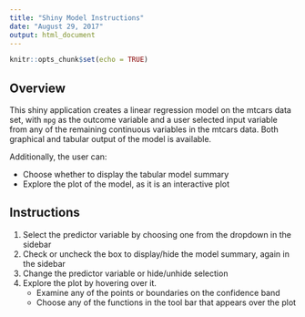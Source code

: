 ```yaml
---
title: "Shiny Model Instructions"
date: "August 29, 2017"
output: html_document
---
```


```r
knitr::opts_chunk$set(echo = TRUE)
```

## Overview

This shiny application creates a linear regression model on the mtcars data set, with  `mpg` as the outcome variable and a user selected input variable from any of the remaining continuous variables in the mtcars data. Both graphical and tabular output of the model is available. 

Additionally, the user can: 

- Choose whether to display the tabular model summary
- Explore the plot of the model, as it is an interactive plot

## Instructions

1. Select the predictor variable by choosing one from the dropdown in the sidebar
2. Check or uncheck the box to display/hide the model summary, again in the sidebar
3. Change the predictor variable or hide/unhide selection
4. Explore the plot by hovering over it.
      - Examine any of the points or boundaries on the confidence band
      - Choose any of the functions in the tool bar that appears over the plot

